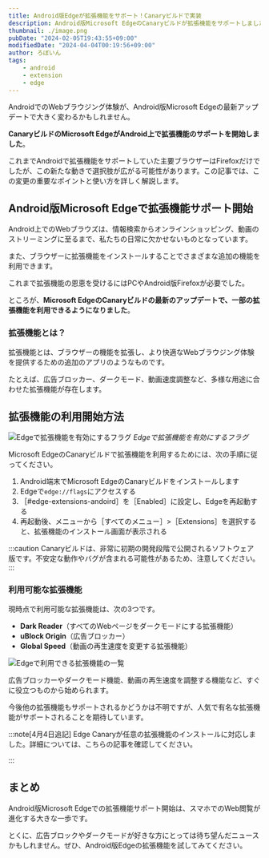 ```yaml
---
title: Android版Edgeが拡張機能をサポート！Canaryビルドで実装
description: Android版Microsoft EdgeのCanaryビルドが拡張機能をサポートしました。この記事では、その重要なポイントと使い方を解説します。
thumbnail: ./image.png
pubDate: "2024-02-05T19:43:55+09:00"
modifiedDate: "2024-04-04T00:19:56+09:00"
author: ろぼいん
tags:
    - android
    - extension
    - edge
---
```



AndroidでのWebブラウジング体験が、Android版Microsoft Edgeの最新アップデートで大きく変わるかもしれません。

**CanaryビルドのMicrosoft EdgeがAndroid上で拡張機能のサポートを開始しました**。

これまでAndroidで拡張機能をサポートしていた主要ブラウザーはFirefoxだけでしたが、この新たな動きで選択肢が広がる可能性があります。この記事では、この変更の重要なポイントと使い方を詳しく解説します。

## Android版Microsoft Edgeで拡張機能サポート開始

Android上でのWebブラウズは、情報検索からオンラインショッピング、動画のストリーミングに至るまで、私たちの日常に欠かせないものとなっています。

また、ブラウザーに拡張機能をインストールすることでさまざまな追加の機能を利用できます。

これまで拡張機能の恩恵を受けるにはPCやAndroid版Firefoxが必要でした。

ところが、**Microsoft EdgeのCanaryビルドの最新のアップデートで、一部の拡張機能を利用できるようになりました**。

### 拡張機能とは？

拡張機能とは、ブラウザーの機能を拡張し、より快適なWebブラウジング体験を提供するための追加のアプリのようなものです。

たとえば、広告ブロッカー、ダークモード、動画速度調整など、多様な用途に合わせた拡張機能が存在します。

## 拡張機能の利用開始方法

![Edgeで拡張機能を有効にするフラグ](./image.png)
*Edgeで拡張機能を有効にするフラグ*

Microsoft EdgeのCanaryビルドで拡張機能を利用するためには、次の手順に従ってください。

1. Android端末でMicrosoft EdgeのCanaryビルドをインストールします
2. Edgeで`edge://flags`にアクセスする
3. ［#edge-extensions-andoird］を［Enabled］に設定し、Edgeを再起動する
4. 再起動後、メニューから［すべてのメニュー］>［Extensions］を選択すると、拡張機能のインストール画面が表示される

:::caution
Canaryビルドは、非常に初期の開発段階で公開されるソフトウェア版です。不安定な動作やバグが含まれる可能性があるため、注意してください。
:::

### 利用可能な拡張機能

現時点で利用可能な拡張機能は、次の3つです。

- **Dark Reader**（すべてのWebページをダークモードにする拡張機能）
- **uBlock Origin**（広告ブロッカー）
- **Global Speed**（動画の再生速度を変更する拡張機能）

![Edgeで利用できる拡張機能の一覧](./image-1.png)

広告ブロッカーやダークモード機能、動画の再生速度を調整する機能など、すぐに役立つものから始められます。

今後他の拡張機能もサポートされるかどうかは不明ですが、人気で有名な拡張機能がサポートされることを期待しています。

:::note[4月4日追記]
Edge Canaryが任意の拡張機能のインストールに対応しました。詳細については、こちらの記事を確認してください。

<ArticleCard link="/article/2024/04/04/microsoft-edge-for-android-now-supports-any-extensions" />
:::

## まとめ

Android版Microsoft Edgeでの拡張機能サポート開始は、スマホでのWeb閲覧が進化する大きな一歩です。

とくに、広告ブロックやダークモードが好きな方にとっては待ち望んだニュースかもしれません。ぜひ、Android版Edgeの拡張機能を試してみてください。
